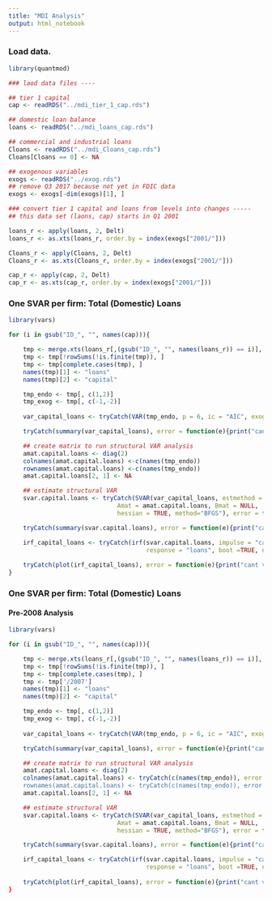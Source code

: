 ```yaml
---
title: "MDI Analysis"
output: html_notebook
---
```


### Load data.

```r
library(quantmod)

### laod data files ----

## tier 1 capital
cap <- readRDS("../mdi_tier_1_cap.rds")

## domestic loan balance
loans <- readRDS("../mdi_loans_cap.rds")

## commercial and industrial loans
Cloans <- readRDS("../mdi_Cloans_cap.rds")
Cloans[Cloans == 0] <- NA

## exogenous variables
exogs <- readRDS("../exog.rds")
## remove Q3 2017 because not yet in FDIC data
exogs <- exogs[-dim(exogs)[1], ]

### convert tier 1 capital and loans from levels into changes -----
## this data set (laons, cap) starts in Q1 2001

loans_r <- apply(loans, 2, Delt)
loans_r <- as.xts(loans_r, order.by = index(exogs["2001/"]))

Cloans_r <- apply(Cloans, 2, Delt)
Cloans_r <- as.xts(Cloans_r, order.by = index(exogs["2001/"]))

cap_r <- apply(cap, 2, Delt)
cap_r <- as.xts(cap_r, order.by = index(exogs["2001/"]))
```

### One SVAR per firm: Total (Domestic) Loans


```r

library(vars)

for (i in gsub("ID_", "", names(cap))){

    tmp <- merge.xts(loans_r[,(gsub("ID_", "", names(loans_r)) == i)], cap_r[,(gsub("ID_", "", names(cap_r)) == i)], exogs)
    tmp <- tmp[!rowSums(!is.finite(tmp)), ]
    tmp <- tmp[complete.cases(tmp), ]
    names(tmp)[1] <- "loans"
    names(tmp)[2] <- "capital"

    tmp_endo <- tmp[, c(1,2)]
    tmp_exog <- tmp[, c(-1,-2)]
    
    var_capital_loans <- tryCatch(VAR(tmp_endo, p = 6, ic = "AIC", exogen = tmp_exog), error = function(e){print("cant var")})

    tryCatch(summary(var_capital_loans), error = function(e){print("cant summary var")})

    ## create matrix to run structural VAR analysis
    amat.capital.loans <- diag(2)
    colnames(amat.capital.loans) <-c(names(tmp_endo))
    rownames(amat.capital.loans) <-c(names(tmp_endo))
    amat.capital.loans[2, 1] <- NA

    ## estimate structural VAR
    svar.capital.loans <- tryCatch(SVAR(var_capital_loans, estmethod = "direct", 
                              Amat = amat.capital.loans, Bmat = NULL,
                              hessian = TRUE, method="BFGS"), error = function(e){print("cant svar")})

    tryCatch(summary(svar.capital.loans), error = function(e){print("cant summary svar")})

    irf_capital_loans <- tryCatch(irf(svar.capital.loans, impulse = "capital", 
                                      response = "loans", boot =TRUE, n.ahead=11,cumulative=TRUE,ci=0.6827), error = function(e){print("cant plot irf")})
    
    tryCatch(plot(irf_capital_loans), error = function(e){print("cant var")})
}

```

### One SVAR per firm: Total (Domestic) Loans

#### Pre-2008 Analysis


```r

library(vars)

for (i in gsub("ID_", "", names(cap))){

    tmp <- merge.xts(loans_r[,(gsub("ID_", "", names(loans_r)) == i)], cap_r[,(gsub("ID_", "", names(cap_r)) == i)], exogs)
    tmp <- tmp[!rowSums(!is.finite(tmp)), ]
    tmp <- tmp[complete.cases(tmp), ]
    tmp <- tmp['/2007']
    names(tmp)[1] <- "loans"
    names(tmp)[2] <- "capital"

    tmp_endo <- tmp[, c(1,2)]
    tmp_exog <- tmp[, c(-1,-2)]
    
    var_capital_loans <- tryCatch(VAR(tmp_endo, p = 6, ic = "AIC", exogen = tmp_exog), error = function(e){print("cant var")})

    tryCatch(summary(var_capital_loans), error = function(e){print("cant summary var")})

    ## create matrix to run structural VAR analysis
    amat.capital.loans <- diag(2)
    colnames(amat.capital.loans) <- tryCatch(c(names(tmp_endo)), error = function(e){print("cant 
    rownames(amat.capital.loans) <- tryCatch(c(names(tmp_endo)), error = function(e){print("cant 
    amat.capital.loans[2, 1] <- NA

    ## estimate structural VAR
    svar.capital.loans <- tryCatch(SVAR(var_capital_loans, estmethod = "direct", 
                              Amat = amat.capital.loans, Bmat = NULL,
                              hessian = TRUE, method="BFGS"), error = function(e){print("cant svar")})

    tryCatch(summary(svar.capital.loans), error = function(e){print("cant summary svar")})

    irf_capital_loans <- tryCatch(irf(svar.capital.loans, impulse = "capital", 
                                      response = "loans", boot =TRUE, n.ahead=11,cumulative=TRUE,ci=0.6827), error = function(e){print("cant plot irf")})
    
    tryCatch(plot(irf_capital_loans), error = function(e){print("cant var")})
}

```
